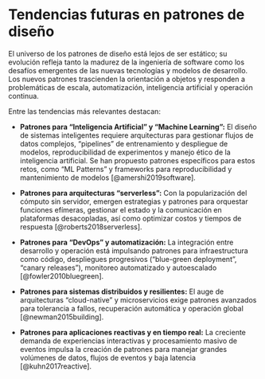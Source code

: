 # Tendencias futuras en patrones de diseño

El universo de los patrones de diseño está lejos de ser estático; su evolución refleja tanto la madurez de la ingeniería de software como los desafíos emergentes de las nuevas tecnologías y modelos de desarrollo. Los nuevos patrones trascienden la orientación a objetos y responden a problemáticas de escala, automatización, inteligencia artificial y operación continua.

Entre las tendencias más relevantes destacan:

- **Patrones para "Inteligencia Artificial" y "Machine Learning":**
  El diseño de sistemas inteligentes requiere arquitecturas para gestionar flujos de datos complejos, "pipelines" de entrenamiento y despliegue de modelos, reproducibilidad de experimentos y manejo ético de la inteligencia artificial. Se han propuesto patrones específicos para estos retos, como "ML Patterns" y frameworks para reproducibilidad y mantenimiento de modelos [@amershi2019software].

- **Patrones para arquitecturas "serverless":**
  Con la popularización del cómputo sin servidor, emergen estrategias y patrones para orquestar funciones efímeras, gestionar el estado y la comunicación en plataformas desacopladas, así como optimizar costos y tiempos de respuesta [@roberts2018serverless].

- **Patrones para "DevOps" y automatización:**
  La integración entre desarrollo y operación está impulsando patrones para infraestructura como código, despliegues progresivos ("blue-green deployment", "canary releases"), monitoreo automatizado y autoescalado [@fowler2010bluegreen].

- **Patrones para sistemas distribuidos y resilientes:**
  El auge de arquitecturas "cloud-native" y microservicios exige patrones avanzados para tolerancia a fallos, recuperación automática y operación global [@newman2015building].

- **Patrones para aplicaciones reactivas y en tiempo real:**
  La creciente demanda de experiencias interactivas y procesamiento masivo de eventos impulsa la creación de patrones para manejar grandes volúmenes de datos, flujos de eventos y baja latencia [@kuhn2017reactive].